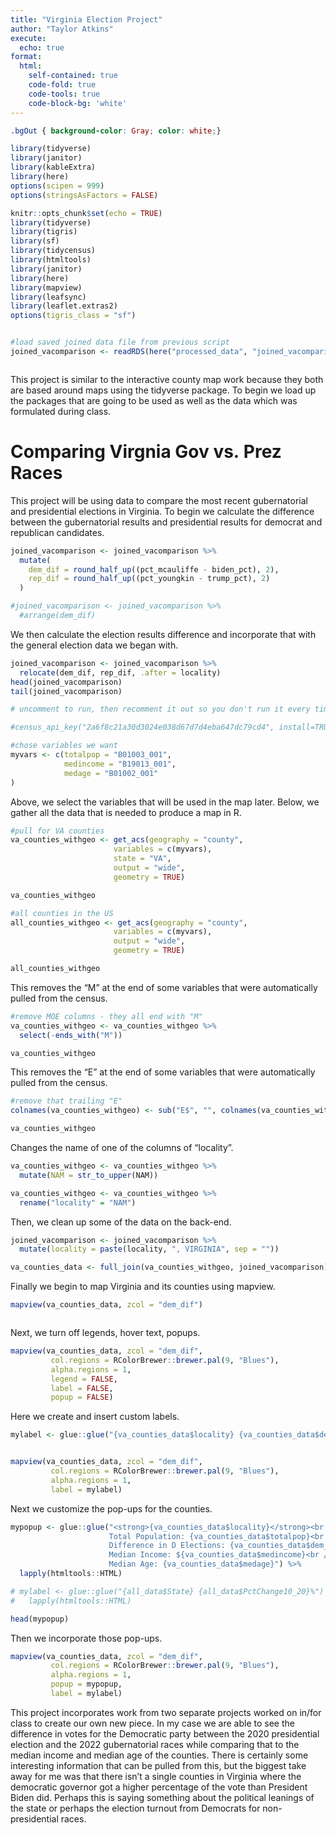 ```yaml
---
title: "Virginia Election Project"
author: "Taylor Atkins"
execute:
  echo: true
format:
  html:
    self-contained: true
    code-fold: true
    code-tools: true
    code-block-bg: 'white'
---
```

```css
.bgOut { background-color: Gray; color: white;}
```

```r


library(tidyverse)
library(janitor)
library(kableExtra)
library(here)
options(scipen = 999)
options(stringsAsFactors = FALSE)

knitr::opts_chunk$set(echo = TRUE)
library(tidyverse)
library(tigris)
library(sf)
library(tidycensus)
library(htmltools)
library(janitor)
library(here)
library(mapview)
library(leafsync)
library(leaflet.extras2)
options(tigris_class = "sf")


#load saved joined data file from previous script
joined_vacomparison <- readRDS(here("processed_data", "joined_vacomparison.rds"))



```

This project is similar to the interactive county map work because they both are based around maps using the tidyverse package. To begin we load up the packages that are going to be used as well as the data which was formulated during class.

# Comparing Virgnia Gov vs. Prez Races

This project will be using data to compare the most recent gubernatorial and presidential elections in Virginia. To begin we calculate the difference between the gubernatorial results and presidential results for democrat and republican candidates.

```r

joined_vacomparison <- joined_vacomparison %>% 
  mutate(
    dem_dif = round_half_up((pct_mcauliffe - biden_pct), 2),
    rep_dif = round_half_up((pct_youngkin - trump_pct), 2)
  ) 

```

```r

#joined_vacomparison <- joined_vacomparison %>% 
  #arrange(dem_dif)

```

We then calculate the election results difference and incorporate that with the general election data we began with.

```r

joined_vacomparison <- joined_vacomparison %>% 
  relocate(dem_dif, rep_dif, .after = locality)
head(joined_vacomparison)
tail(joined_vacomparison)

```

```r

# uncomment to run, then recomment it out so you don't run it every time

#census_api_key("2a6f8c21a30d3024e038d67d7d4eba647dc79cd4", install=TRUE)


```

```r
#chose variables we want
myvars <- c(totalpop = "B01003_001",
            medincome = "B19013_001",
            medage = "B01002_001"
)
```

Above, we select the variables that will be used in the map later. Below, we gather all the data that is needed to produce a map in R.

```r
#pull for VA counties
va_counties_withgeo <- get_acs(geography = "county",
                       variables = c(myvars),
                       state = "VA",
                       output = "wide",
                       geometry = TRUE)

va_counties_withgeo
```

```r
#all counties in the US
all_counties_withgeo <- get_acs(geography = "county",
                       variables = c(myvars),
                       output = "wide",
                       geometry = TRUE)

all_counties_withgeo
```

This removes the "M" at the end of some variables that were automatically pulled from the census.

```r
#remove MOE columns - they all end with "M"
va_counties_withgeo <- va_counties_withgeo %>%
  select(-ends_with("M"))

va_counties_withgeo
```

This removes the "E" at the end of some variables that were automatically pulled from the census.

```r
#remove that trailing "E"
colnames(va_counties_withgeo) <- sub("E$", "", colnames(va_counties_withgeo)) # $ means end of string only

va_counties_withgeo
```

Changes the name of one of the columns of "locality".

```r

va_counties_withgeo <- va_counties_withgeo %>% 
  mutate(NAM = str_to_upper(NAM))

```

```r

va_counties_withgeo <- va_counties_withgeo %>%
  rename("locality" = "NAM")

```

Then, we clean up some of the data on the back-end.

```r

joined_vacomparison <- joined_vacomparison %>% 
  mutate(locality = paste(locality, ", VIRGINIA", sep = ""))

```

```r

va_counties_data <- full_join(va_counties_withgeo, joined_vacomparison)

```

Finally we begin to map Virginia and its counties using mapview.

```r

mapview(va_counties_data, zcol = "dem_dif")



```

Next, we turn off legends, hover text, popups.

```r

mapview(va_counties_data, zcol = "dem_dif", 
         col.regions = RColorBrewer::brewer.pal(9, "Blues"), 
         alpha.regions = 1,
         legend = FALSE, 
         label = FALSE, 
         popup = FALSE)


```

Here we create and insert custom labels.

```r

mylabel <- glue::glue("{va_counties_data$locality} {va_counties_data$dem_dif}")


mapview(va_counties_data, zcol = "dem_dif", 
         col.regions = RColorBrewer::brewer.pal(9, "Blues"), 
         alpha.regions = 1,
         label = mylabel)

```

Next we customize the pop-ups for the counties.

```r
mypopup <- glue::glue("<strong>{va_counties_data$locality}</strong><br />
                      Total Population: {va_counties_data$totalpop}<br />
                      Difference in D Elections: {va_counties_data$dem_dif}<br />
                      Median Income: ${va_counties_data$medincome}<br />
                      Median Age: {va_counties_data$medage}") %>% 
  lapply(htmltools::HTML)

# mylabel <- glue::glue("{all_data$State} {all_data$PctChange10_20}%") %>%
#   lapply(htmltools::HTML)

```

```r

head(mypopup)

```

Then we incorporate those pop-ups.

```r

mapview(va_counties_data, zcol = "dem_dif", 
         col.regions = RColorBrewer::brewer.pal(9, "Blues"), 
         alpha.regions = 1,
         popup = mypopup,
         label = mylabel)

```

This project incorporates work from two separate projects worked on in/for class to create our own new piece. In my case we are able to see the difference in votes for the Democratic party between the 2020 presidential election and the 2022 gubernatorial races while comparing that to the median income and median age of the counties. There is certainly some interesting information that can be pulled from this, but the biggest take away for me was that there isn't a single counties in Virginia where the democratic governor got a higher percentage of the vote than President Biden did. Perhaps this is saying something about the political leanings of the state or perhaps the election turnout from Democrats for non-presidential races.
